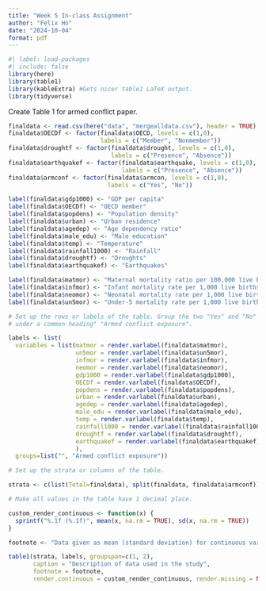 ```yaml
---
title: "Week 5 In-class Assignment"
author: "Felix Ho"
date: "2024-10-04"
format: pdf
---
```


```r
#| label: load-packages
#| include: false
library(here)
library(table1)
library(kableExtra) #Gets nicer table1 LaTeX output.
library(tidyverse)
```

Create Table 1 for armed conflict paper.

```r
finaldata <- read.csv(here("data", "mergealldata.csv"), header = TRUE) 
finaldata$OECDf <- factor(finaldata$OECD, levels = c(1,0), 
                          labels = c("Member", "Nonmember"))
finaldata$droughtf <- factor(finaldata$drought, levels = c(1,0), 
                             labels = c("Presence", "Absence"))
finaldata$earthquakef <- factor(finaldata$earthquake, levels = c(1,0), 
                                labels = c("Presence", "Absence"))
finaldata$armconf <- factor(finaldata$armcon, levels = c(1,0), 
                            labels = c("Yes", "No"))

label(finaldata$gdp1000) <- "GDP per capita"
label(finaldata$OECDf) <- "OECD member"
label(finaldata$popdens) <- "Population density"
label(finaldata$urban) <- "Urban residence"
label(finaldata$agedep) <- "Age dependency ratio"
label(finaldata$male_edu) <- "Male education"
label(finaldata$temp) <- "Temperature"
label(finaldata$rainfall1000) <- "Rainfall"
label(finaldata$droughtf) <- "Droughts"
label(finaldata$earthquakef) <- "Earthquakes"

label(finaldata$matmor) <- "Maternal mortality ratio per 100,000 live births"
label(finaldata$infmor) <- "Infant mortality rate per 1,000 live births"
label(finaldata$neomor) <- "Neonatal mortality rate per 1,000 live births"
label(finaldata$un5mor) <- "Under-5 mortality rate per 1,000 live births"

# Set up the rows or labels of the table. Group the two "Yes" and "No" strata
# under a common heading" "Armed conflict exposure".

labels <- list(
  variables = list(matmor = render.varlabel(finaldata$matmor), 
                   un5mor = render.varlabel(finaldata$un5mor),
                   infmor = render.varlabel(finaldata$infmor), 
                   neomor = render.varlabel(finaldata$neomor),
                   gdp1000 = render.varlabel(finaldata$gdp1000),
                   OECDf = render.varlabel(finaldata$OECDf),
                   popdens = render.varlabel(finaldata$popdens),
                   urban = render.varlabel(finaldata$urban),
                   agedep = render.varlabel(finaldata$agedep),
                   male_edu = render.varlabel(finaldata$male_edu),
                   temp = render.varlabel(finaldata$temp),
                   rainfall1000 = render.varlabel(finaldata$rainfall1000),
                   droughtf = render.varlabel(finaldata$droughtf),
                   earthquakef = render.varlabel(finaldata$earthquakef)
                   ), 
  groups=list("", "Armed conflict exposure"))

# Set up the strata or columns of the table.

strata <- c(list(Total=finaldata), split(finaldata, finaldata$armconf))

# Make all values in the table have 1 decimal place.

custom_render_continuous <- function(x) {
  sprintf("%.1f (%.1f)", mean(x, na.rm = TRUE), sd(x, na.rm = TRUE))
}

footnote <- "Data given as mean (standard deviation) for continuous variables or counts (%) for categorical variables."

table1(strata, labels, groupspan=c(1, 2), 
       caption = "Description of data used in the study", 
       footnote = footnote,
       render.continuous = custom_render_continuous, render.missing = NULL)
```
